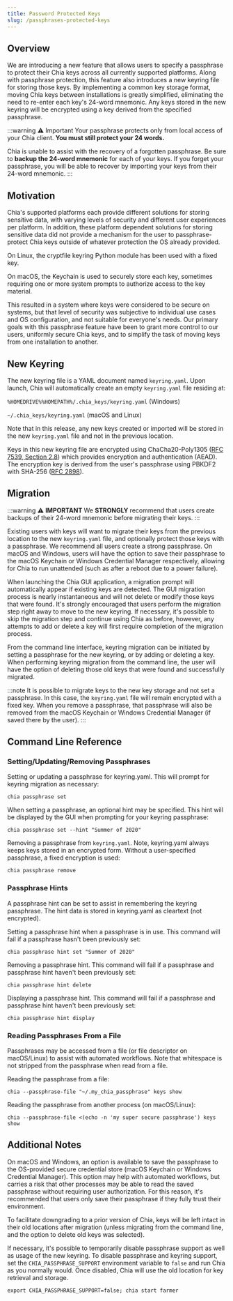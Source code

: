 ```yaml
---
title: Password Protected Keys
slug: /passphrases-protected-keys
---
```


## Overview

We are introducing a new feature that allows users to specify a passphrase to protect their Chia keys across all currently supported platforms. Along with passphrase protection, this feature also introduces a new keyring file for storing those keys. By implementing a common key storage format, moving Chia keys between installations is greatly simplified, eliminating the need to re-enter each key's 24-word mnemonic. Any keys stored in the new keyring will be encrypted using a key derived from the specified passphrase.

:::warning :warning: Important
Your passphrase protects only from local access of your Chia client. **You must still protect your 24 words.**

Chia is unable to assist with the recovery of a forgotten passphrase. Be sure to **backup the 24-word mnemonic** for each of your keys. If you forget your passphrase, you will be able to recover by importing your keys from their 24-word mnemonic.
:::

## Motivation

Chia's supported platforms each provide different solutions for storing sensitive data, with varying levels of security and different user experiences per platform. In addition, these platform dependent solutions for storing sensitive data did not provide a mechanism for the user to passphrase-protect Chia keys outside of whatever protection the OS already provided.

On Linux, the cryptfile keyring Python module has been used with a fixed key.

On macOS, the Keychain is used to securely store each key, sometimes requiring one or more system prompts to authorize access to the key material.

This resulted in a system where keys were considered to be secure on systems, but that level of security was subjective to individual use cases and OS configuration, and not suitable for everyone's needs. Our primary goals with this passphrase feature have been to grant more control to our users, uniformly secure Chia keys, and to simplify the task of moving keys from one installation to another.

## New Keyring

The new keyring file is a YAML document named `keyring.yaml`. Upon launch, Chia will automatically create an empty `keyring.yaml` file residing at:

`%HOMEDRIVE%%HOMEPATH%/.chia_keys/keyring.yaml` (Windows)

`~/.chia_keys/keyring.yaml` (macOS and Linux)

Note that in this release, any new keys created or imported will be stored in the new `keyring.yaml` file and not in the previous location.

Keys in this new keyring file are encrypted using ChaCha20-Poly1305 ([RFC 7539, Section 2.8](https://datatracker.ietf.org/doc/html/rfc7539.html#section-2.8)) which provides encryption and authentication (AEAD). The encryption key is derived from the user's passphrase using PBKDF2 with SHA-256 ([RFC 2898](https://datatracker.ietf.org/doc/html/rfc2898)).

## Migration

:::warning :warning: **IMPORTANT**
We **STRONGLY** recommend that users create backups of their 24-word mnemonic before migrating their keys.
:::

Existing users with keys will want to migrate their keys from the previous location to the new `keyring.yaml` file, and optionally protect those keys with a passphrase. We recommend all users create a strong passphrase. On macOS and Windows, users will have the option to save their passphrase to the macOS Keychain or Windows Credential Manager respectively, allowing for Chia to run unattended (such as after a reboot due to a power failure).

When launching the Chia GUI application, a migration prompt will automatically appear if existing keys are detected. The GUI migration process is nearly instantaneous and will not delete or modify those keys that were found. It's strongly encouraged that users perform the migration step right away to move to the new keyring. If necessary, it's possible to skip the migration step and continue using Chia as before, however, any attempts to add or delete a key will first require completion of the migration process.

From the command line interface, keyring migration can be initiated by setting a passphrase for the new keyring, or by adding or deleting a key. When performing keyring migration from the command line, the user will have the option of deleting those old keys that were found and successfully migrated.

:::note
It is possible to migrate keys to the new key storage and not set a passphrase. In this case, the `keyring.yaml` file will remain encrypted with a fixed key. When you remove a passphrase, that passphrase will also be removed from the macOS Keychain or Windows Credential Manager (if saved there by the user).
:::

## Command Line Reference

### Setting/Updating/Removing Passphrases

Setting or updating a passphrase for keyring.yaml. This will prompt for keyring migration as necessary:

```
chia passphrase set
```

When setting a passphrase, an optional hint may be specified. This hint will be displayed by the GUI when prompting for your keyring passphrase:

```
chia passphrase set --hint "Summer of 2020"
```

Removing a passphrase from `keyring.yaml`. Note, keyring.yaml always keeps keys stored in an encrypted form. Without a user-specified passphrase, a fixed encryption is used:

```
chia passphrase remove
```

### Passphrase Hints

A passphrase hint can be set to assist in remembering the keyring passphrase. The hint data is stored in keyring.yaml as cleartext (not encrypted).

Setting a passphrase hint when a passphrase is in use. This command will fail if a passphrase hasn't been previously set:

```
chia passphrase hint set "Summer of 2020"
```

Removing a passphrase hint. This command will fail if a passphrase and passphrase hint haven't been previously set:

```
chia passphrase hint delete
```

Displaying a passphrase hint. This command will fail if a passphrase and passphrase hint haven't been previously set:

```
chia passphrase hint display
```

### Reading Passphrases From a File

Passphrases may be accessed from a file (or file descriptor on macOS/Linux) to assist with automated workflows. Note that whitespace is not stripped from the passphrase when read from a file.

Reading the passphrase from a file:

```
chia --passphrase-file "~/.my_chia_passphrase" keys show
```

Reading the passphrase from another process (on macOS/Linux):

```
chia --passphrase-file <(echo -n 'my super secure passphrase') keys show
```

## Additional Notes

On macOS and Windows, an option is available to save the passphrase to the OS-provided secure credential store (macOS Keychain or Windows Credential Manager). This option may help with automated workflows, but carries a risk that other processes may be able to read the saved passphrase without requiring user authorization. For this reason, it's recommended that users only save their passphrase if they fully trust their environment.

To facilitate downgrading to a prior version of Chia, keys will be left intact in their old locations after migration (unless migrating from the command line, and the option to delete old keys was selected).

If necessary, it's possible to temporarily disable passphrase support as well as usage of the new keyring. To disable passphrase and keyring support, set the `CHIA_PASSPHRASE_SUPPORT` environment variable to `false` and run Chia as you normally would. Once disabled, Chia will use the old location for key retrieval and storage.

```
export CHIA_PASSPHRASE_SUPPORT=false; chia start farmer
```
